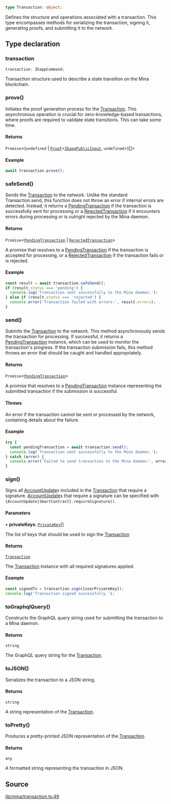 ```ts
type Transaction: object;
```

Defines the structure and operations associated with a transaction.
This type encompasses methods for serializing the transaction, signing it, generating proofs,
and submitting it to the network.

## Type declaration

### transaction

```ts
transaction: ZkappCommand;
```

Transaction structure used to describe a state transition on the Mina blockchain.

### prove()

Initiates the proof generation process for the [Transaction](Transaction.mdx). This asynchronous operation is
crucial for zero-knowledge-based transactions, where proofs are required to validate state transitions.
This can take some time.

#### Returns

`Promise`\<(`undefined` \| [`Proof`](../../../classes/Proof.mdx)\<[`ZkappPublicInput`](../../../type-aliases/ZkappPublicInput.mdx), `undefined`\>)[]\>

#### Example

```ts
await transaction.prove();
```

### safeSend()

Sends the [Transaction](Transaction.mdx) to the network. Unlike the standard Transaction.send, this function does not throw an error if internal errors are detected. Instead, it returns a [PendingTransaction](PendingTransaction.mdx) if the transaction is successfully sent for processing or a [RejectedTransaction](RejectedTransaction.mdx) if it encounters errors during processing or is outright rejected by the Mina daemon.

#### Returns

`Promise`\<[`PendingTransaction`](PendingTransaction.mdx) \| [`RejectedTransaction`](RejectedTransaction.mdx)\>

A promise that resolves to a [PendingTransaction](PendingTransaction.mdx) if the transaction is accepted for processing, or a [RejectedTransaction](RejectedTransaction.mdx) if the transaction fails or is rejected.

#### Example

```ts
const result = await transaction.safeSend();
if (result.status === 'pending') {
  console.log('Transaction sent successfully to the Mina daemon.');
} else if (result.status === 'rejected') {
  console.error('Transaction failed with errors:', result.errors);
}
```

### send()

Submits the [Transaction](Transaction.mdx) to the network. This method asynchronously sends the transaction
for processing. If successful, it returns a [PendingTransaction](PendingTransaction.mdx) instance, which can be used to monitor the transaction's progress.
If the transaction submission fails, this method throws an error that should be caught and handled appropriately.

#### Returns

`Promise`\<[`PendingTransaction`](PendingTransaction.mdx)\>

A promise that resolves to a [PendingTransaction](PendingTransaction.mdx) instance representing the submitted transaction if the submission is successful.

#### Throws

An error if the transaction cannot be sent or processed by the network, containing details about the failure.

#### Example

```ts
try {
  const pendingTransaction = await transaction.send();
  console.log('Transaction sent successfully to the Mina daemon.');
} catch (error) {
  console.error('Failed to send transaction to the Mina daemon:', error);
}
```

### sign()

Signs all [AccountUpdate](../../../classes/AccountUpdate.mdx)s included in the [Transaction](Transaction.mdx) that require a signature.
[AccountUpdate](../../../classes/AccountUpdate.mdx)s that require a signature can be specified with `{AccountUpdate|SmartContract}.requireSignature()`.

#### Parameters

• **privateKeys**: [`PrivateKey`](../../../classes/PrivateKey.mdx)[]

The list of keys that should be used to sign the [Transaction](Transaction.mdx)

#### Returns

[`Transaction`](Transaction.mdx)

The [Transaction](Transaction.mdx) instance with all required signatures applied.

#### Example

```ts
const signedTx = transaction.sign([userPrivateKey]);
console.log('Transaction signed successfully.');
```

### toGraphqlQuery()

Constructs the GraphQL query string used for submitting the transaction to a Mina daemon.

#### Returns

`string`

The GraphQL query string for the [Transaction](Transaction.mdx).

### toJSON()

Serializes the transaction to a JSON string.

#### Returns

`string`

A string representation of the [Transaction](Transaction.mdx).

### toPretty()

Produces a pretty-printed JSON representation of the [Transaction](Transaction.mdx).

#### Returns

`any`

A formatted string representing the transaction in JSON.

## Source

[lib/mina/transaction.ts:49](https://github.com/o1-labs/o1js/blob/000b9835d52eede806be269b958c57000ff32f72/src/lib/mina/transaction.ts#L49)

